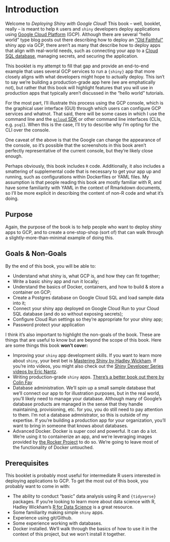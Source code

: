 # Introduction

Welcome to *Deploying Shiny with Google Cloud*! This book -- well, booklet, really -- is meant to help `R` users and `shiny` developers deploy applications using [Google Cloud Platform](https://cloud.google.com/) (GCP). Although there are several "hello world" type blog posts out there describing how to deploy an ["Old Faithful"](https://shiny.rstudio.com/gallery/faithful.html) shiny app via GCP, there aren't as many that describe how to deploy apps that align with real-world needs, such as connecting your app to a [Cloud SQL database](https://cloud.google.com/sql/), managing secrets, and securing the application. 

This booklet is my attempt to fill that gap and provide an end-to-end example that uses several GCP services to run a `{shiny}` app that more closely aligns with what developers might hope to actually deploy. This isn't to say we're building a production-grade app here (we are emphatically not), but rather that this book will highlight features that you will use in production apps that typically aren't discussed in the "hello world" tutorials.

For the most part, I'll illustrate this process using the GCP console, which is the graphical user interface (GUI) through which users can configure GCP services and whatnot. That said, there will be some cases in which I use the command line and the [`gcloud` SDK](https://cloud.google.com/sdk) or other command line interfaces (CLIs, e.g. `psql`). When this is the case, I'll try to describe why I'm opting for the CLI over the console.

One caveat of the above is that the Google can change the appearance of the console, so it's possible that the screenshots in this book aren't perfectly representative of the current console, but they're likely close enough.

Perhaps obviously, this book includes `R` code. Additionally, it also includes a smattering of supplemental code that is necessary to get your app up and running, such as configurations within Dockerfiles or YAML files. My assumption is that people reading this book are mostly familiar with R, and have some familiarity with YAML in the context of Rmarkdown documents, so I'll be more explicit in describing the content of non-R code and what it's doing.

## Purpose

Again, the purpose of the book is to help people who want to deploy shiny apps to GCP, and to create a one-stop-shop (sort of) that can walk through a slightly-more-than-minimal example of doing this.

## Goals & Non-Goals

By the end of this book, you will be able to:

- Understand what shiny is, what GCP is, and how they can fit together;
- Write a basic shiny app and run it locally;
- Understand the basics of Docker, containers, and how to build & store a container on GCP;
- Create a Postgres database on Google Cloud SQL and load sample data into it;
- Connect your shiny app deployed on Google Cloud Run to your Cloud SQL database (and do so without exposing secrets);
- Configure Cloud Run settings so they're appropriate for your shiny app;
- Password protect your application

I think it's also important to highlight the non-goals of the book. These are things that are useful to know but are beyond the scope of this book. Here are some things this book **won't cover:**

- Improving your `shiny` app development skills. If you want to learn more about `shiny`, your best bet is [Mastering Shiny by Hadley Wickham](https://mastering-shiny.org/). If you're into videos, you might also check out the [Shiny Developer Series videos by Eric Nantz](https://shinydevseries.com/).
- Writing production-grade `shiny` apps. [There's a better book out there by Colin Fay](https://engineering-shiny.org/)
- Database administration. We'll spin up a small sample database that we'll connect our app to for illustration purposes, but in the real world, you'll likely need to manage your database. Although many of Google's database products are managed in the sense that they handle maintaining, provisioning, etc. for you, you do still need to pay attention to them. I'm not a database admnistrator, so this is outside of my expertise. If you're building a production app for your organization, you'll want to bring in someone that knows about databases.
- Advanced Docker. Docker is super cool and powerful. It can do a lot. We're using it to containerize an app, and we're leveraging images provided by [the Rocker Project](https://www.rocker-project.org/) to do so. We're going to leave most of the functionality of Docker untouched.

## Prerequisites

This booklet is probably most useful for intermediate R users interested in deploying applications to GCP. To get the most out of this book, you probably want to come in with:

- The ability to conduct "basic" data analysis using R and `{tidyverse}` packages. If you're looking to learn more about data science with R, Hadley Wickham's [R for Data Science](https://r4ds.had.co.nz/) is a great resource.
- Some familiarity making simple `shiny` apps.
- Experience using git/Github.
- Some experience working with databases.
- Docker installed. We'll walk through the basics of how to use it in the context of this project, but we won't install it together.